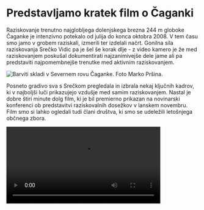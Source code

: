 # Predstavljamo kratek film o Čaganki

Raziskovanje trenutno najglobljega dolenjskega brezna 244 m globoke Čaganke je intenzivno potekalo od julija do konca oktobra 2008. V tem času smo jamo v grobem raziskali, izmerili ter izdelali načrt. Gonilna sila raziskovanja Srečko Vidic pa je šel še korak dlje - z video kamero je že med raziskovanjem poskušal dokumentirati najzanimivejše dele jame ali pa predstaviti najpomembnejše trenutke med aktivnim raziskovanjem.

![Barviti skladi v Severnem rovu Čaganke. Foto Marko Pršina.](https://jknm-novice.s3.eu-central-003.backblazeb2.com/predstavljamo-kratek-film-o-caganki-09-03-2009/52.JPG)

Posneto gradivo sva s Srečkom pregledala in izbrala nekaj ključnih kadrov, ki v najboljši luči prikazujejo vzdušje med samim raziskovanjem. Nastal je dobre štiri minute dolg film, ki je bil premierno prikazan na novinarski konferenci ob predstavitvi raziskovalnih dosežkov v lanskem novembru. Film smo si lahko ogledali tudi člani društva, ki smo se udeležili letošnjega občnega zbora.

<video align="center" src="https://www.youtube.com/embed/zzqJSxM_Eu8" width="80%" isUpload="true" />

Video je na voljo tudi globalnemu občinstvu na največjem tovrstnem spletnem portalu YouTube, ključna beseda pa je seveda Čaganka. Film je dosegljiv na naslednji povezavi: <a href="http://www.youtube.com/watch?v=zzqJSxM_Eu8" target="_blank">http://www.youtube.com/watch?v=zzqJSxM_Eu8.</a>

Vključite zvočnike in uživajte. Pa prosim, priporočite ga prijateljem ...